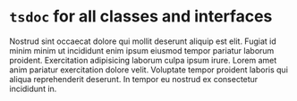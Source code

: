 # `tsdoc` for all classes and interfaces

Nostrud sint occaecat dolore qui mollit deserunt aliquip est elit. Fugiat id minim minim ut incididunt enim ipsum eiusmod tempor pariatur laborum proident. Exercitation adipisicing laborum culpa ipsum irure. Lorem amet anim pariatur exercitation dolore velit. Voluptate tempor proident laboris qui aliqua reprehenderit deserunt. In tempor eu nostrud ex consectetur incididunt in.

